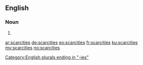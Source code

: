 ==English==

===Noun===
{{head|en|plural}}

# {{plural of|scarcity|lang=en|nocat=1}}

[[Category:English plurals ending in "-ies"]]

[[ar:scarcities]]
[[de:scarcities]]
[[eo:scarcities]]
[[fr:scarcities]]
[[ku:scarcities]]
[[my:scarcities]]
[[no:scarcities]]
